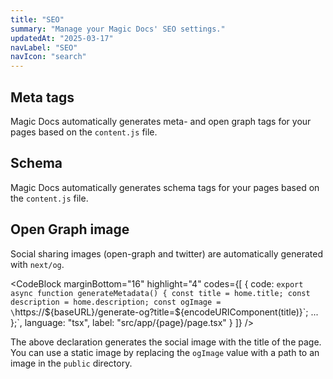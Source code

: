 ```yaml
---
title: "SEO"
summary: "Manage your Magic Docs' SEO settings."
updatedAt: "2025-03-17"
navLabel: "SEO"
navIcon: "search"
---
```


## Meta tags

Magic Docs automatically generates meta- and open graph tags for your pages based on the `content.js` file.

## Schema

Magic Docs automatically generates schema tags for your pages based on the `content.js` file.

## Open Graph image

Social sharing images (open-graph and twitter) are automatically generated with `next/og`.

<CodeBlock
    marginBottom="16"
    highlight="4"
    codes={[
      {
        code:
`export async function generateMetadata() {
  const title = home.title;
  const description = home.description;
  const ogImage = \`https://\${baseURL}/generate-og?title=\${encodeURIComponent(title)}\`;
   ...
};`,
        language: "tsx",
        label: "src/app/{page}/page.tsx"
      }
    ]}
/>

The above declaration generates the social image with the title of the page. You can use a static image by replacing the `ogImage` value with a path to an image in the `public` directory.